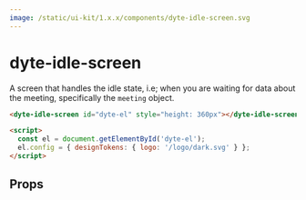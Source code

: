 ```yaml
---
image: /static/ui-kit/1.x.x/components/dyte-idle-screen.svg
---
```


# dyte-idle-screen

A screen that handles the idle state, i.e; when you are waiting for data about
the meeting, specifically the `meeting` object.

```html
<dyte-idle-screen id="dyte-el" style="height: 360px"></dyte-idle-screen>

<script>
  const el = document.getElementById('dyte-el');
  el.config = { designTokens: { logo: '/logo/dark.svg' } };
</script>
```

## Props

<PropsTable of="dyte-idle-screen" />
